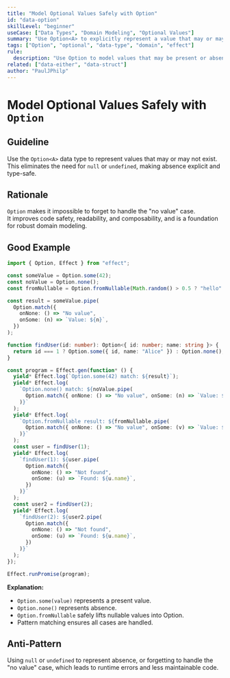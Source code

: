 ```yaml
---
title: "Model Optional Values Safely with Option"
id: "data-option"
skillLevel: "beginner"
useCase: ["Data Types", "Domain Modeling", "Optional Values"]
summary: "Use Option<A> to explicitly represent a value that may or may not exist, eliminating null and undefined errors."
tags: ["Option", "optional", "data-type", "domain", "effect"]
rule:
  description: "Use Option to model values that may be present or absent, making absence explicit and type-safe."
related: ["data-either", "data-struct"]
author: "PaulJPhilp"
---
```


# Model Optional Values Safely with `Option`

## Guideline

Use the `Option<A>` data type to represent values that may or may not exist.  
This eliminates the need for `null` or `undefined`, making absence explicit and type-safe.

## Rationale

`Option` makes it impossible to forget to handle the "no value" case.  
It improves code safety, readability, and composability, and is a foundation for robust domain modeling.

## Good Example

```typescript
import { Option, Effect } from "effect";

const someValue = Option.some(42);
const noValue = Option.none();
const fromNullable = Option.fromNullable(Math.random() > 0.5 ? "hello" : null);

const result = someValue.pipe(
  Option.match({
    onNone: () => "No value",
    onSome: (n) => `Value: ${n}`,
  })
);

function findUser(id: number): Option<{ id: number; name: string }> {
  return id === 1 ? Option.some({ id, name: "Alice" }) : Option.none();
}

const program = Effect.gen(function* () {
  yield* Effect.log(`Option.some(42) match: ${result}`);
  yield* Effect.log(
    `Option.none() match: ${noValue.pipe(
      Option.match({ onNone: () => "No value", onSome: (n) => `Value: ${n}` })
    )}`
  );
  yield* Effect.log(
    `Option.fromNullable result: ${fromNullable.pipe(
      Option.match({ onNone: () => "No value", onSome: (v) => `Value: ${v}` })
    )}`
  );
  const user = findUser(1);
  yield* Effect.log(
    `findUser(1): ${user.pipe(
      Option.match({
        onNone: () => "Not found",
        onSome: (u) => `Found: ${u.name}`,
      })
    )}`
  );
  const user2 = findUser(2);
  yield* Effect.log(
    `findUser(2): ${user2.pipe(
      Option.match({
        onNone: () => "Not found",
        onSome: (u) => `Found: ${u.name}`,
      })
    )}`
  );
});

Effect.runPromise(program);

```

**Explanation:**  
- `Option.some(value)` represents a present value.
- `Option.none()` represents absence.
- `Option.fromNullable` safely lifts nullable values into Option.
- Pattern matching ensures all cases are handled.

## Anti-Pattern

Using `null` or `undefined` to represent absence, or forgetting to handle the "no value" case, which leads to runtime errors and less maintainable code.